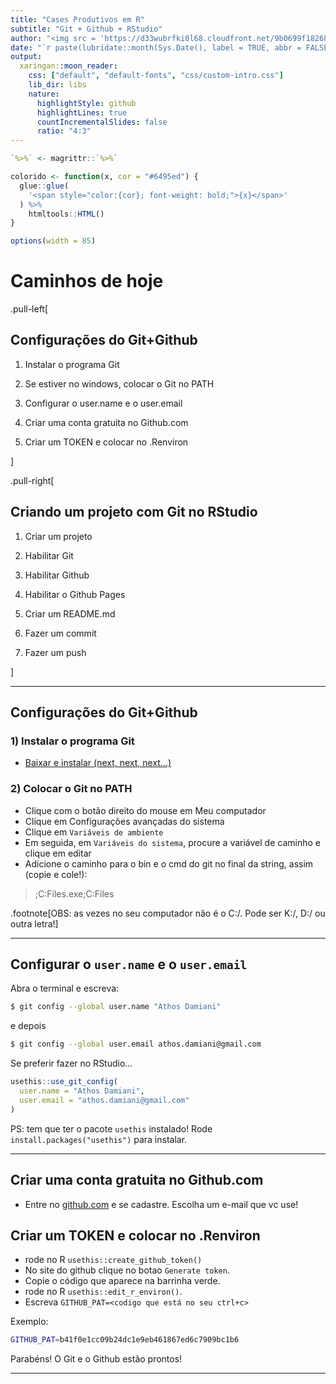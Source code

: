 ```yaml
---
title: "Cases Produtivos em R"
subtitle: "Git + Github + RStudio"
author: "<img src = 'https://d33wubrfki0l68.cloudfront.net/9b0699f18268059bdd2e5c21538a29eade7cbd2b/67e5c/img/logo/cursor1-5.png' width = '30%'>"
date: "`r paste(lubridate::month(Sys.Date(), label = TRUE, abbr = FALSE, locale = 'pt_BR.UTF-8'), 'de', lubridate::year(Sys.Date()))`"
output:
  xaringan::moon_reader:
    css: ["default", "default-fonts", "css/custom-intro.css"]
    lib_dir: libs
    nature:
      highlightStyle: github
      highlightLines: true
      countIncrementalSlides: false
      ratio: "4:3"
---
```


```r
`%>%` <- magrittr::`%>%`

colorido <- function(x, cor = "#6495ed") {
  glue::glue(
    '<span style="color:{cor}; font-weight: bold;">{x}</span>'
  ) %>% 
    htmltools::HTML()
}

options(width = 85)
```

# Caminhos de hoje

.pull-left[

## Configurações do Git+Github

1) Instalar o programa Git

2) Se estiver no windows, colocar o Git no PATH

3) Configurar o user.name e o user.email

4) Criar uma conta gratuita no Github.com

5) Criar um TOKEN e colocar no .Renviron

]

.pull-right[

## Criando um projeto com Git no RStudio

1) Criar um projeto

2) Habilitar Git

3) Habilitar Github

4) Habilitar o Github Pages

5) Criar um README.md

6) Fazer um commit

7) Fazer um push

]

---

## Configurações do Git+Github

### 1) Instalar o programa Git

- [Baixar e instalar (next, next, next...)](https://git-scm.com/downloads)

### 2) Colocar o Git no PATH

- Clique com o botão direito do mouse em Meu computador
- Clique em Configurações avançadas do sistema
- Clique em `Variáveis de ambiente`
- Em seguida, em `Variáveis do sistema`, procure a variável de caminho e clique em editar
- Adicione o caminho para o bin e o cmd do git no final da string, assim (copie e cole!):

> ;C:\Program Files\Git\bin\git.exe;C:\Program Files\Git\cmd

.footnote[OBS: as vezes no seu computador não é o C:/. Pode ser K:/, D:/ ou outra letra!]

---

## Configurar o `user.name` e o `user.email`

Abra o terminal e escreva:


```bash
$ git config --global user.name "Athos Damiani"
```

e depois

```bash
$ git config --global user.email athos.damiani@gmail.com
```


Se preferir fazer no RStudio...

```r
usethis::use_git_config(
  user.name = "Athos Damiani",
  user.email = "athos.damiani@gmail.com"
)
```

PS: tem que ter o pacote `usethis` instalado! Rode `install.packages("usethis")` para instalar.


---

## Criar uma conta gratuita no Github.com

- Entre no [github.com](https://github.com) e se cadastre. Escolha um e-mail que vc use!

## Criar um TOKEN e colocar no .Renviron

- rode no R `usethis::create_github_token()`
- No site do github clique no botao `Generate token`.
- Copie o código que aparece na barrinha verde.
- rode no R `usethis::edit_r_environ()`.
- Escreva `GITHUB_PAT=<codigo que está no seu ctrl+c>`

Exemplo:
```bash
GITHUB_PAT=b41f0e1cc09b24dc1e9eb461867ed6c7909bc1b6
```

Parabéns! O Git e o Github estão prontos!

---

